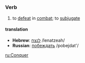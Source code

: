 =={{en}}==

===Verb===
# to [[defeat]] in [[combat]]; to [[subjugate]]

====translation====
*'''Hebrew''': [[לנצח]] /lenatzeah/
*'''Russian''': [[побеждать]] /pobejdat'/


[[ru:Conquer]]